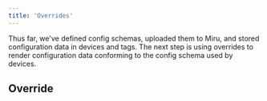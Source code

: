```yaml
---
title: 'Overrides'
---
```



Thus far, we've defined config schemas, uploaded them to Miru, and stored configuration 
data in devices and tags. The next step is using overrides to render configuration data 
conforming to the config schema used by devices.

## Override
<OverrideDefinition />